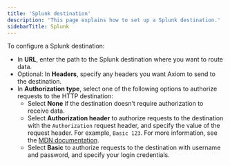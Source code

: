 ```yaml
---
title: 'Splunk destination'
description: 'This page explains how to set up a Splunk destination.'
sidebarTitle: Splunk
---
```


To configure a Splunk destination:

- In **URL**, enter the path to the Splunk destination where you want to route data.
- Optional: In **Headers**, specify any headers you want Axiom to send to the destination.
- In **Authorization type**, select one of the following options to authorize requests to the HTTP destination:
    - Select **None** if the destination doesn’t require authorization to receive data.
    - Select **Authorization header** to authorize requests to the destination with the `Authorization` request header, and specify the value of the request header. For example, `Basic 123`. For more information, see the [MDN documentation](https://developer.mozilla.org/en-US/docs/Web/HTTP/Headers/Authorization).
    - Select **Basic** to authorize requests to the destination with username and password, and specify your login credentials.